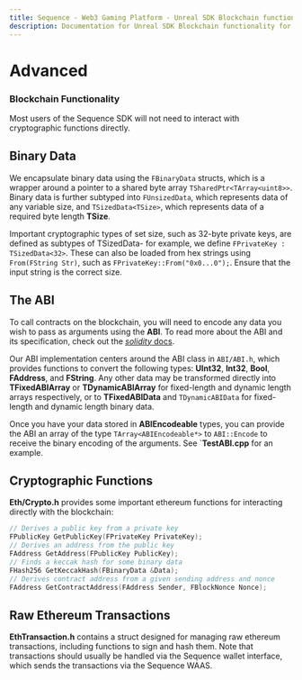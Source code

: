 ```yaml
---
title: Sequence - Web3 Gaming Platform - Unreal SDK Blockchain functionality
description: Documentation for Unreal SDK Blockchain functionality for the Sequence infrastructure stack for web3 gaming.
---
```


# Advanced

### Blockchain Functionality

Most users of the Sequence SDK will not need to interact with cryptographic functions directly.

## Binary Data

We encapsulate binary data using the `FBinaryData` structs, which is a wrapper around a pointer to a shared byte array `TSharedPtr<TArray<uint8>>`. Binary data is further subtyped into `FUnsizedData`, which represents data of any variable size, and `TSizedData<TSize>`, which represents data of a required byte length **TSize**.

Important cryptographic types of set size, such as 32-byte private keys, are defined as subtypes of TSizedData- for example, we define `FPrivateKey : TSizedData<32>`. These can also be loaded from hex strings using `From(FString Str)`, such as `FPrivateKey::From("0x0...0");`. Ensure that the input string is the correct size.

## The ABI

To call contracts on the blockchain, you will need to encode any data you wish to pass as arguments using the **ABI**. To read more about the ABI and its specification, check out the [*solidity* docs](https://docs.soliditylang.org/en/latest/abi-spec.html).

Our ABI implementation centers around the ABI class in `ABI/ABI.h`, which provides functions to convert the following types: **UInt32**, **Int32**, **Bool**, **FAddress**, and **FString**. Any other data may be transformed directly into **TFixedABIArray** or **TDynamicABIArray** for fixed-length and dynamic length arrays respectively, or to **TFixedABIData** and `TDynamicABIData` for fixed-length and dynamic length binary data.

Once you have your data stored in **ABIEncodeable** types, you can provide the ABI an array of the type ```TArray<ABIEncodeable*>``` to `ABI::Encode` to receive the binary encoding of the arguments. See `**TestABI.cpp** for an example.

## Cryptographic Functions

**Eth/Crypto.h** provides some important ethereum functions for interacting directly with the blockchain:

```cpp
// Derives a public key from a private key
FPublicKey GetPublicKey(FPrivateKey PrivateKey);
// Derives an address from the public key
FAddress GetAddress(FPublicKey PublicKey);
// Finds a keccak hash for some binary data
FHash256 GetKeccakHash(FBinaryData &Data);
// Derives contract address from a given sending address and nonce
FAddress GetContractAddress(FAddress Sender, FBlockNonce Nonce);
```
## Raw Ethereum Transactions

**EthTransaction.h** contains a struct designed for managing raw ethereum transactions, including functions to sign and hash them. Note that transactions should usually be handled via the Sequence wallet interface, which sends the transactions via the Sequence WAAS.